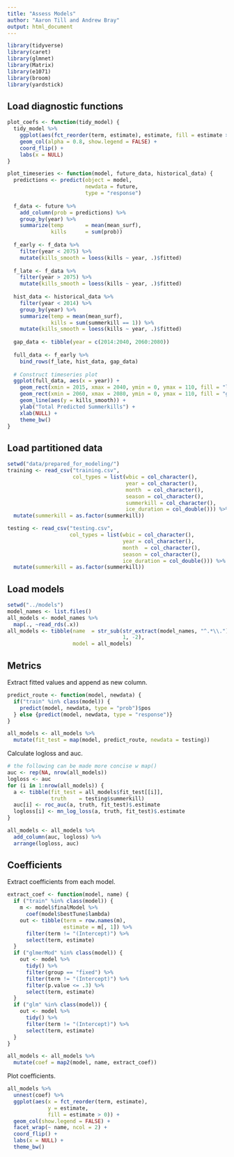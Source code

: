 ```yaml
---
title: "Assess Models"
author: "Aaron Till and Andrew Bray"
output: html_document
---
```


```r
library(tidyverse)
library(caret)
library(glmnet)
library(Matrix)
library(e1071)
library(broom)
library(yardstick)
```


## Load diagnostic functions

```r
plot_coefs <- function(tidy_model) {
  tidy_model %>%
    ggplot(aes(fct_reorder(term, estimate), estimate, fill = estimate > 0)) +
    geom_col(alpha = 0.8, show.legend = FALSE) +
    coord_flip() +
    labs(x = NULL)
}

plot_timeseries <- function(model, future_data, historical_data) {
  predictions <- predict(object = model, 
                         newdata = future, 
                         type = "response")
  
  f_data <- future %>%
    add_column(prob = predictions) %>%
    group_by(year) %>%
    summarize(temp       = mean(mean_surf),
              kills      = sum(prob)) 
  
  f_early <- f_data %>%
    filter(year < 2075) %>%
    mutate(kills_smooth = loess(kills ~ year, .)$fitted)
  
  f_late <- f_data %>%
    filter(year > 2075) %>%
    mutate(kills_smooth = loess(kills ~ year, .)$fitted)
  
  hist_data <- historical_data %>% 
    filter(year < 2014) %>%
    group_by(year) %>%
    summarize(temp = mean(mean_surf),
              kills = sum(summerkill == 1)) %>%
    mutate(kills_smooth = loess(kills ~ year, .)$fitted)
  
  gap_data <- tibble(year = c(2014:2040, 2060:2080))
  
  full_data <- f_early %>%
    bind_rows(f_late, hist_data, gap_data)
  
  # Construct timeseries plot
  ggplot(full_data, aes(x = year)) +
    geom_rect(xmin = 2015, xmax = 2040, ymin = 0, ymax = 110, fill = "lightgray", alpha = .002) +
    geom_rect(xmin = 2060, xmax = 2080, ymin = 0, ymax = 110, fill = "gray", alpha = .002) +
    geom_line(aes(y = kills_smooth)) +
    ylab("Total Predicted Summerkills") +
    xlab(NULL) +
    theme_bw()
}
```

## Load partitioned data

```r
setwd("data/prepared_for_modeling/")
training <- read_csv("training.csv",
                     col_types = list(wbic = col_character(),
                                      year = col_character(),
                                      month  = col_character(),
                                      season = col_character(),
                                      summerkill = col_character(),
                                      ice_duration = col_double())) %>%
  mutate(summerkill = as.factor(summerkill))

testing <- read_csv("testing.csv",
                    col_types = list(wbic = col_character(),
                                     year = col_character(),
                                     month  = col_character(),
                                     season = col_character(),
                                     ice_duration = col_double())) %>%
  mutate(summerkill = as.factor(summerkill))
```

## Load models

```r
setwd("../models") 
model_names <- list.files()
all_models <- model_names %>%
  map(., ~read_rds(.x))
all_models <- tibble(name  = str_sub(str_extract(model_names, "^.*\\."), 
                                     1, -2),
                     model = all_models)
```

## Metrics

Extract fitted values and append as new column.

```r
predict_route <- function(model, newdata) {
  if("train" %in% class(model)) {
    predict(model, newdata, type = "prob")$pos
  } else {predict(model, newdata, type = "response")}
}

all_models <- all_models %>%
  mutate(fit_test = map(model, predict_route, newdata = testing))
```

Calculate logloss and auc.

```r
# the following can be made more concise w map()
auc <- rep(NA, nrow(all_models))
logloss <- auc
for (i in 1:nrow(all_models)) {
  a <- tibble(fit_test = all_models$fit_test[[i]],
              truth    = testing$summerkill)
  auc[i] <- roc_auc(a, truth, fit_test)$.estimate
  logloss[i] <- mn_log_loss(a, truth, fit_test)$.estimate
}

all_models <- all_models %>%
  add_column(auc, logloss) %>%
  arrange(logloss, auc)
```

## Coefficients

Extract coefficients from each model.

```r
extract_coef <- function(model, name) {
  if ("train" %in% class(model)) {
    m <- model$finalModel %>%
      coef(model$bestTune$lambda)
    out <- tibble(term = row.names(m),
                  estimate = m[, 1]) %>%
      filter(term != "(Intercept)") %>%
      select(term, estimate)
  }
  if ("glmerMod" %in% class(model)) {
    out <- model %>%
      tidy() %>%
      filter(group == "fixed") %>%
      filter(term != "(Intercept)") %>%
      filter(p.value <= .3) %>%
      select(term, estimate)
  }
  if ("glm" %in% class(model)) {
    out <- model %>%
      tidy() %>%
      filter(term != "(Intercept)") %>%
      select(term, estimate)
  }
}

all_models <- all_models %>%
  mutate(coef = map2(model, name, extract_coef))
```

Plot coefficients.

```r
all_models %>%
  unnest(coef) %>%
  ggplot(aes(x = fct_reorder(term, estimate), 
             y = estimate, 
             fill = estimate > 0)) +
  geom_col(show.legend = FALSE) +
  facet_wrap(~ name, ncol = 2) +
  coord_flip() +
  labs(x = NULL) +
  theme_bw()
```



